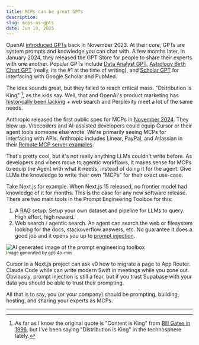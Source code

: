 ```yaml
---
title: MCPs can be great GPTs
description:
slug: mcps-as-gpts
date: Jun 19, 2025
---
```


OpenAI [introduced GPTs](https://openai.com/index/introducing-gpts/) back in November 2023. At their core, GPTs are system prompts and knowledge you can chat with.  A few months later,
 in January 2024, they released the GPT Store for people to share their experts with one another. Popular GPTs include
[Data Analyst GPT](https://chatgpt.com/g/g-HMNcP6w7d-data-analyst), [Astrology Birth Chart GPT](https://chatgpt.com/g/g-WxckXARTP-astrology-birth-chart-gpt) (really, its the #1 at the time of writing), 
and [Scholar GPT](https://chatgpt.com/g/g-kZ0eYXlJe-scholar-gpt) for interfacing with Google Scholar and PubMed.

The idea sounds great, but they failed to reach critical mass. "Distribution is King" [^1], as the kids say. Well, that and OpenAI's product marketing has [historically been lacking](https://futurism.com/the-byte/sam-altman-gpt-name-change) + web search and Perplexity meet a lot of the same needs.

Anthropic released the first public spec for MCPs in [November 2024](https://www.anthropic.com/news/model-context-protocol). They blew up. Vibecoders and AI-assisted developers could equip Cursor or their agent tools someone else wrote.
We're primarily seeing MCPs for interfacing with APIs. Anthropic includes Linear, PayPal, and Atlassian in their [Remote MCP server examples](https://docs.anthropic.com/en/docs/agents-and-tools/remote-mcp-servers).

That's pretty cool, but it's not really anything LLMs couldn't write before. As developers and vibers move to agentic workflows,
it makes sense for MCPs to equip the Agent with what it needs, instead of doing it for the agent. Give LLMs the knowledge to write their own "MCPs" for their exact use-case.

Take Next.js for example. When Next.js 15 released, no frontier model had knowledge of it for months. This is the case for any new software release.
There are two main tools in the Prompt Engineering Toolbox for this:

1. A <abbr title="Retrieval-Augmented Generation">RAG</abbr> setup. Setup your own dataset and pipeline for LLMs to query. High effort, high reward.
2. Web search / agentic search. An agent can search the web or filesystem looking for the docs, stackoverflow answers, etc. No guarantee it does a good job and it opens you up to [prompt injection](https://simonwillison.net/2023/May/2/prompt-injection-explained/).

<Image src="/blog/mcps-as-gpts/toolbox.png" alt="AI generated image of the prompt engineering toolbox" height={500} width={350} />

<div style={{ textAlign: 'center' }}>
  <small>Image generated by gpt-4o-mini</small>
</div>

Cursor in a Next.js project can ask v0 how to migrate a page to App Router. Claude Code while can write modern Swift in meetings while you zone out.
Obviously, prompt injection is still a fear, but if you trust Supabase with your data you should be able to trust their prompting.

All that is to say, you (or your company) should be prompting, building, hosting, and sharing your experts as MCPs. 

<hr />

[^1]: As far as I know the original quote is "Content is King" from [Bill Gates in 1996](https://kyrgyzstan.unfpa.org/sites/default/files/pub-pdf/content-is-king.pdf),
but I've been saying "Distribution is King" in the technosphere lately.